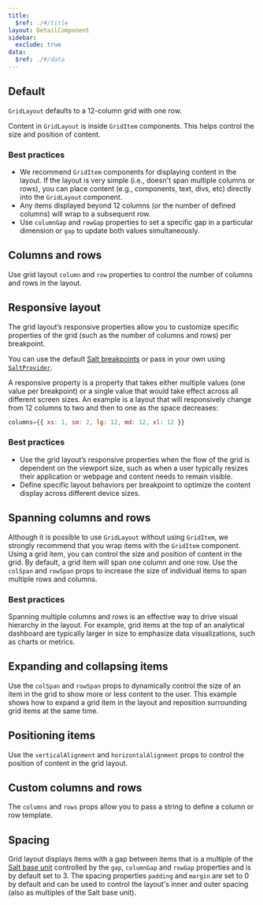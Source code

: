 ```yaml
---
title:
  $ref: ./#/title
layout: DetailComponent
sidebar:
  exclude: true
data:
  $ref: ./#/data
---
```


## Default

`GridLayout` defaults to a 12-column grid with one row.

Content in `GridLayout` is inside `GridItem` components. This helps control the size and position of content.

### Best practices

- We recommend `GridItem` components for displaying content in the layout. If the layout is very simple (i.e., doesn't span multiple columns or rows), you can place content (e.g., components, text, divs, etc) directly into the `GridLayout` component.
- Any items displayed beyond 12 columns (or the number of defined columns) will wrap to a subsequent row.
- Use `columnGap` and `rowGap` properties to set a specific gap in a particular dimension or `gap` to update both values simultaneously.

<LivePreview componentName="grid-layout" exampleName="Default" />

## Columns and rows

Use grid layout `column` and `row` properties to control the number of columns and rows in the layout.

<LivePreview componentName="grid-layout" exampleName="ColumnsAndRows" />

## Responsive layout

The grid layout’s responsive properties allow you to customize specific properties of the grid (such as the number of columns and rows) per breakpoint.

You can use the default [Salt breakpoints](/salt/foundations/responsiveness/breakpoints) or pass in your own using [`SaltProvider`](/salt/components/salt-provider).

A responsive property is a property that takes either multiple values (one value per breakpoint) or a single value that would take effect across all different screen sizes. An example is a layout that will responsively change from 12 columns to two and then to one as the space decreases:

```js
columns={{ xs: 1, sm: 2, lg: 12, md: 12, xl: 12 }}
```

### Best practices

- Use the grid layout’s responsive properties when the flow of the grid is dependent on the viewport size, such as when a user typically resizes their application or webpage and content needs to remain visible.
- Define specific layout behaviors per breakpoint to optimize the content display across different device sizes.

<LivePreview componentName="grid-layout" exampleName="ResponsiveLayout" />

## Spanning columns and rows

Although it is possible to use `GridLayout` without using `GridItem`, we strongly recommend that you wrap items with the `GridItem` component. Using a grid item, you can control the size and position of content in the grid. By default, a grid item will span one column and one row. Use the `colSpan` and `rowSpan` props to increase the size of individual items to span multiple rows and columns.

### Best practices

Spanning multiple columns and rows is an effective way to drive visual hierarchy in the layout. For example, grid items at the top of an analytical dashboard are typically larger in size to emphasize data visualizations, such as charts or metrics.

<LivePreview componentName="grid-layout" exampleName="SpanningColumnsAndRows" />

## Expanding and collapsing items

Use the `colSpan` and `rowSpan` props to dynamically control the size of an item in the grid to show more or less content to the user. This example shows how to expand a grid item in the layout and reposition surrounding grid items at the same time.

<LivePreview
  componentName="grid-layout"
  exampleName="ExpandingAndCollapsingItems"
/>

## Positioning items

Use the `verticalAlignment` and `horizontalAlignment` props to control the position of content in the grid layout.

<LivePreview componentName="grid-layout" exampleName="PositioningItems" />

## Custom columns and rows

The `columns` and `rows` props allow you to pass a string to define a column or row template.

<LivePreview componentName="grid-layout" exampleName="CustomColumnsAndRows" />

## Spacing

Grid layout displays items with a gap between items that is a multiple of the [Salt base unit](/salt/foundations/spacing) controlled by the `gap`, `columnGap` and `rowGap` properties and is by default set to 3.
The spacing properties `padding` and `margin` are set to 0 by default and can be used to control the layout's inner and outer spacing (also as multiples of the Salt base unit).

<LivePreview componentName="grid-layout" exampleName="Spacing" />
